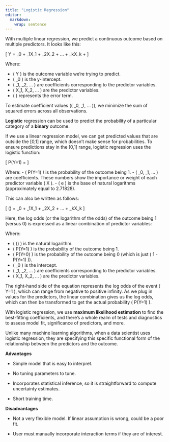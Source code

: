 ```yaml
---
title: "Logistic Regression"
editor: 
  markdown: 
    wrap: sentence
---
```


With multiple linear regression, we predict a continuous outcome based on multiple predictors.
It looks like this:

\[ Y = \beta\_0 + \beta\_1X_1 + \beta\_2X_2 + ... + \beta\_kX_k + \epsilon \]

Where:

-   ( Y ) is the outcome variable we're trying to predict.
-   ( \beta\_0 ) is the y-intercept.
-   ( \beta\_1, \beta\_2, ... ) are coefficients corresponding to the predictor variables.
-   ( X_1, X_2, ... ) are the predictor variables.
-   ( \epsilon ) represents the error term.

To estimate coefficient values (( \beta\_0, \beta\_1, ... )), we minimize the sum of squared errors across all observations.

**Logistic** regression can be used to predict the probability of a particular category of a **binary** outcome.

If we use a linear regression model, we can get predicted values that are outside the \[0,1\] range, which doesn't make sense for probabilities.
To ensure predictions stay in the \[0,1\] range, logistic regression uses the logistic function:

\[ P(Y=1) = \frac{e^{\beta_0 + \beta_1X_1 + ... + \beta_kX_k}}{1 + e^{\beta_0 + \beta_1X_1 + ... + \beta_kX_k}} \]

Where: - ( P(Y=1) ) is the probability of the outcome being 1.
- ( \beta\_0, \beta\_1, ... ) are coefficients.
These numbers show the importance or weight of each predictor variable ( X ).
- ( e ) is the base of natural logarithms (approximately equal to 2.71828).

This can also be written as follows:

\[ \log\left(\frac{P(Y=1)}{P(Y=0)}\right) = \beta\_0 + \beta\_1X_1 + \beta\_2X_2 + ... + \beta\_kX_k \]

Here, the log odds (or the logarithm of the odds) of the outcome being 1 (versus 0) is expressed as a linear combination of predictor variables:

Where:

-   ( \log(\cdot) ) is the natural logarithm.
-   ( P(Y=1) ) is the probability of the outcome being 1.
-   ( P(Y=0) ) is the probability of the outcome being 0 (which is just ( 1 - P(Y=1) )).
-   ( \beta\_0 ) is the intercept.
-   ( \beta\_1, \beta\_2, ... ) are coefficients corresponding to the predictor variables.
-   ( X_1, X_2, ... ) are the predictor variables.

The right-hand side of the equation represents the log odds of the event ( Y=1 ), which can range from negative to positive infinity.
As we plug in values for the predictors, the linear combination gives us the log odds, which can then be transformed to get the actual probability ( P(Y=1) ).

With logistic regression, we use **maximum likelihood estimation** to find the best-fitting coefficients, and there's a whole realm of tests and diagnostics to assess model fit, significance of predictors, and more.

Unlike many machine learning algorithms, when a data scientist uses logistic regression, they are specifying this specific functional form of the relationship between the predictors and the outcome.

**Advantages**

-   Simple model that is easy to interpret.

-   No tuning parameters to tune.

-   Incorporates statistical inference, so it is straightforward to compute uncertainty estimates.

-   Short training time.

**Disadvantages**

-   Not a very flexible model.
    If linear assumption is wrong, could be a poor fit.

-   User must manually incorporate interaction terms if they are of interest.
